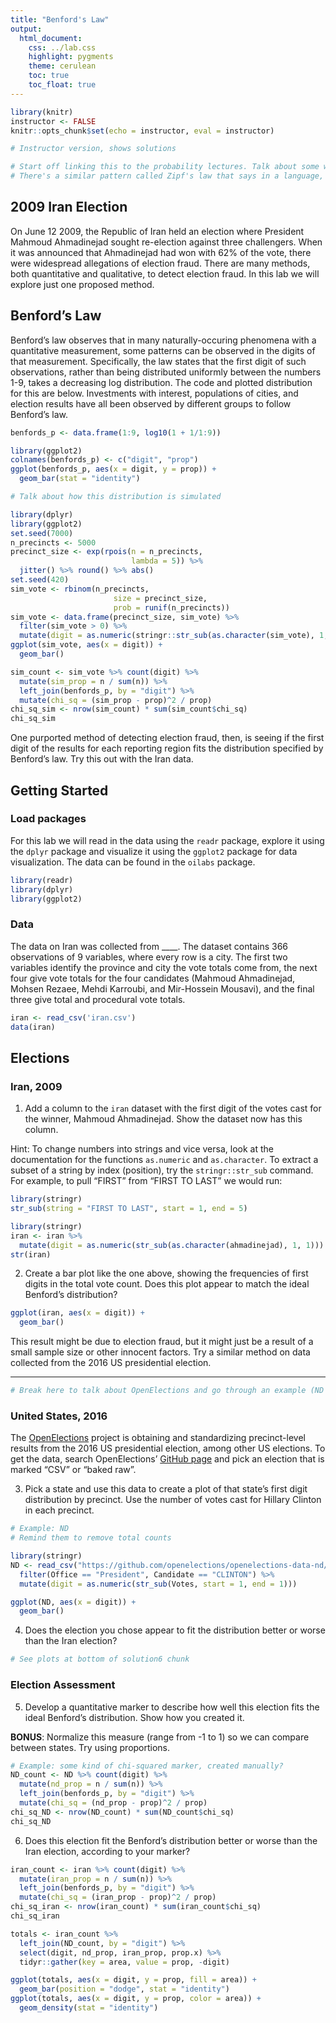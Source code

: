 ```yaml
---
title: "Benford's Law"
output:
  html_document:
    css: ../lab.css
    highlight: pygments
    theme: cerulean
    toc: true
    toc_float: true
---
```


```r
library(knitr)
instructor <- FALSE
knitr::opts_chunk$set(echo = instructor, eval = instructor)
```

```r
# Instructor version, shows solutions

# Start off linking this to the probability lectures. Talk about some ways in which prob appears in nature??? Idk here
# There's a similar pattern called Zipf's law that says in a language, the 2nd most commonly used word is used half as much as the most common, the 3rd most used 1/3 as much, the 4th 1/4 as much, etc.
```

## 2009 Iran Election

On June 12 2009, the Republic of Iran held an election where President Mahmoud Ahmadinejad sought re-election against three challengers. When it was announced that Ahmadinejad had won with 62% of the vote, there were widespread allegations of election fraud.
There are many methods, both quantitative and qualitative, to detect election fraud. In this lab we will explore just one proposed method.

## Benford's Law

Benford's law observes that in many naturally-occuring phenomena with a quantitative measurement, some patterns can be observed in the digits of that measurement. Specifically, the law states that the first digit of such observations, rather than being distributed uniformly between the numbers 1-9, takes a decreasing log distribution. The code and plotted distribution for this are below. Investments with interest, populations of cities, and election results have all been observed by different groups to follow Benford's law.

```r
benfords_p <- data.frame(1:9, log10(1 + 1/1:9))
```

```r
library(ggplot2)
colnames(benfords_p) <- c("digit", "prop")
ggplot(benfords_p, aes(x = digit, y = prop)) +
  geom_bar(stat = "identity")
```

```r
# Talk about how this distribution is simulated

library(dplyr)
library(ggplot2)
set.seed(7000)
n_precincts <- 5000
precinct_size <- exp(rpois(n = n_precincts, 
                           lambda = 5)) %>%
  jitter() %>% round() %>% abs()
set.seed(420)
sim_vote <- rbinom(n_precincts, 
                       size = precinct_size, 
                       prob = runif(n_precincts))
sim_vote <- data.frame(precinct_size, sim_vote) %>%
  filter(sim_vote > 0) %>%
  mutate(digit = as.numeric(stringr::str_sub(as.character(sim_vote), 1, 1)))
ggplot(sim_vote, aes(x = digit)) +
  geom_bar()

sim_count <- sim_vote %>% count(digit) %>%
  mutate(sim_prop = n / sum(n)) %>%
  left_join(benfords_p, by = "digit") %>%
  mutate(chi_sq = (sim_prop - prop)^2 / prop)
chi_sq_sim <- nrow(sim_count) * sum(sim_count$chi_sq)
chi_sq_sim
```

One purported method of detecting election fraud, then, is seeing if the first digit of the results for each reporting region fits the distribution specified by Benford's law. Try this out with the Iran data.

## Getting Started

### Load packages

For this lab we will read in the data using the `readr` package, explore it using the `dplyr` package and visualize it using the `ggplot2` package for data visualization. The data can be found in the `oilabs` package.

```r
library(readr)
library(dplyr)
library(ggplot2)
```

### Data

The data on Iran was collected from ____. The dataset contains 366 observations of 9 variables, where every row is a city. The first two variables identify the province and city the vote totals come from, the next four give vote totals for the four candidates (Mahmoud Ahmadinejad, Mohsen Rezaee, Mehdi Karroubi, and Mir-Hossein Mousavi), and the final three give total and procedural vote totals. 

```r
iran <- read_csv('iran.csv')
data(iran)
```

## Elections

### Iran, 2009

1.  Add a column to the `iran` dataset with the first digit of the votes cast for the winner, Mahmoud Ahmadinejad. Show the dataset now has this column.

Hint: To change numbers into strings and vice versa, look at the documentation for the functions `as.numeric` and `as.character`. To extract a subset of a string by index (position), try the `stringr::str_sub` command. For example, to pull "FIRST" from "FIRST TO LAST" we would run:

```r
library(stringr)
str_sub(string = "FIRST TO LAST", start = 1, end = 5)
```

```r
library(stringr)
iran <- iran %>%
  mutate(digit = as.numeric(str_sub(as.character(ahmadinejad), 1, 1)))
str(iran)
```

2.  Create a bar plot like the one above, showing the frequencies of first digits in the total vote count. Does this plot appear to match the ideal Benford's distribution?

```r
ggplot(iran, aes(x = digit)) +
  geom_bar()
```

This result might be due to election fraud, but it might just be a result of a small sample size or other innocent factors. Try a similar method on data collected from the 2016 US presidential election.

***

```r
# Break here to talk about OpenElections and go through an example (ND is presented here)
```

### United States, 2016

The [OpenElections](http://www.openelections.net) project is obtaining and standardizing precinct-level results from the 2016 US presidential election, among other US elections. To get the data, search OpenElections' [GitHub page](https://github.com/openelections/tracker/blob/master/state_status_2016.csv) and pick an election that is marked "CSV" or "baked raw".

3. Pick a state and use this data to create a plot of that state's first digit distribution by precinct. Use the number of votes cast for Hillary Clinton in each precinct.

```r
# Example: ND
# Remind them to remove total counts

library(stringr)
ND <- read_csv("https://github.com/openelections/openelections-data-nd/raw/master/2016/20161108__nd__general__precinct.csv") %>%
  filter(Office == "President", Candidate == "CLINTON") %>%
  mutate(digit = as.numeric(str_sub(Votes, start = 1, end = 1)))

ggplot(ND, aes(x = digit)) +
  geom_bar()
```

4. Does the election you chose appear to fit the distribution better or worse than the Iran election?

```r
# See plots at bottom of solution6 chunk
```

### Election Assessment

5. Develop a quantitative marker to describe how well this election fits the ideal Benford's distribution. Show how you created it.

**BONUS**: Normalize this measure (range from -1 to 1) so we can compare between states. Try using proportions.

```r
# Example: some kind of chi-squared marker, created manually?
ND_count <- ND %>% count(digit) %>%
  mutate(nd_prop = n / sum(n)) %>%
  left_join(benfords_p, by = "digit") %>%
  mutate(chi_sq = (nd_prop - prop)^2 / prop)
chi_sq_ND <- nrow(ND_count) * sum(ND_count$chi_sq)
chi_sq_ND
```

6. Does this election fit the Benford's distribution better or worse than the Iran election, according to your marker?

```r
iran_count <- iran %>% count(digit) %>%
  mutate(iran_prop = n / sum(n)) %>%
  left_join(benfords_p, by = "digit") %>%
  mutate(chi_sq = (iran_prop - prop)^2 / prop)
chi_sq_iran <- nrow(iran_count) * sum(iran_count$chi_sq)
chi_sq_iran

totals <- iran_count %>%
  left_join(ND_count, by = "digit") %>%
  select(digit, nd_prop, iran_prop, prop.x) %>%
  tidyr::gather(key = area, value = prop, -digit)

ggplot(totals, aes(x = digit, y = prop, fill = area)) +
  geom_bar(position = "dodge", stat = "identity")
ggplot(totals, aes(x = digit, y = prop, color = area)) +
  geom_density(stat = "identity")

```

